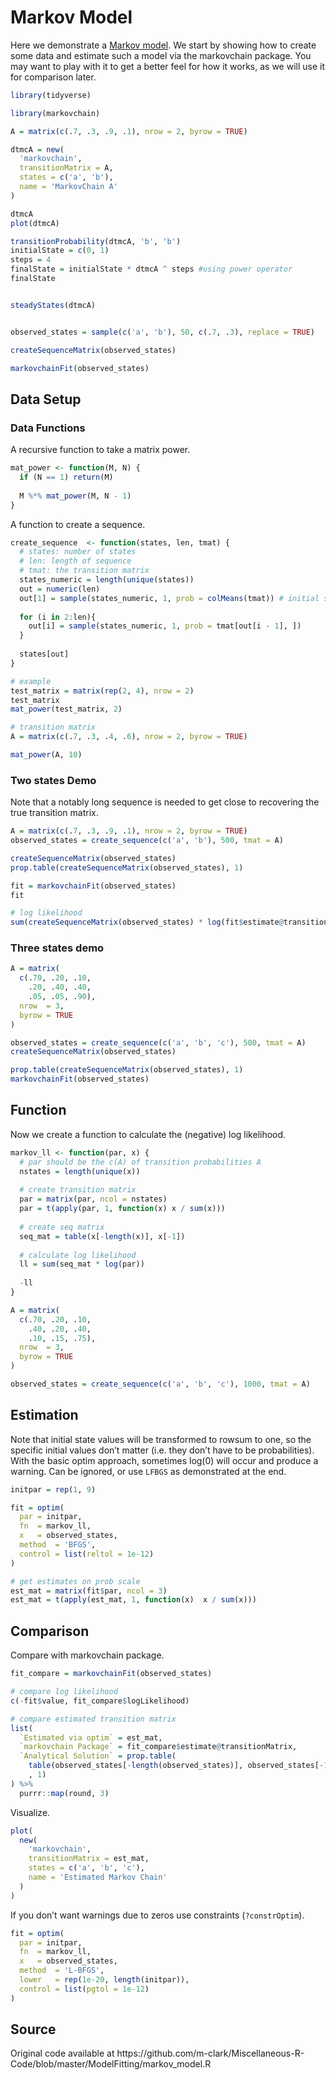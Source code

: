 # Markov Model


Here we demonstrate a [Markov model](https://en.wikipedia.org/wiki/Markov_model). We start by showing how to create some data and estimate such a model via the <span class="pack" style = "">markovchain</span> package. You may want to play with it to get a better feel for how it works, as we will use it for comparison later. 

```r
library(tidyverse)

library(markovchain)

A = matrix(c(.7, .3, .9, .1), nrow = 2, byrow = TRUE)

dtmcA = new(
  'markovchain',
  transitionMatrix = A,
  states = c('a', 'b'),
  name = 'MarkovChain A'
)

dtmcA
plot(dtmcA)

transitionProbability(dtmcA, 'b', 'b')
initialState = c(0, 1)
steps = 4
finalState = initialState * dtmcA ^ steps #using power operator
finalState


steadyStates(dtmcA)


observed_states = sample(c('a', 'b'), 50, c(.7, .3), replace = TRUE)

createSequenceMatrix(observed_states)

markovchainFit(observed_states)
```





## Data Setup


### Data Functions

A recursive function to take a matrix power.

```r
mat_power <- function(M, N) {
  if (N == 1) return(M)
  
  M %*% mat_power(M, N - 1)
}
```


A function to create a sequence.

```r
create_sequence  <- function(states, len, tmat) {
  # states: number of states
  # len: length of sequence
  # tmat: the transition matrix
  states_numeric = length(unique(states))
  out = numeric(len)
  out[1] = sample(states_numeric, 1, prob = colMeans(tmat)) # initial state
  
  for (i in 2:len){
    out[i] = sample(states_numeric, 1, prob = tmat[out[i - 1], ])
  }
  
  states[out]
}
```


```r
# example
test_matrix = matrix(rep(2, 4), nrow = 2)
test_matrix
mat_power(test_matrix, 2)

# transition matrix
A = matrix(c(.7, .3, .4, .6), nrow = 2, byrow = TRUE)

mat_power(A, 10)
```



### Two states Demo

Note that a notably long sequence is needed to get close to recovering the true transition matrix.

```r
A = matrix(c(.7, .3, .9, .1), nrow = 2, byrow = TRUE)
observed_states = create_sequence(c('a', 'b'), 500, tmat = A)

createSequenceMatrix(observed_states)
prop.table(createSequenceMatrix(observed_states), 1)

fit = markovchainFit(observed_states)
fit

# log likelihood
sum(createSequenceMatrix(observed_states) * log(fit$estimate@transitionMatrix))
```





### Three states demo

```r
A = matrix(
  c(.70, .20, .10,
    .20, .40, .40,
    .05, .05, .90), 
  nrow  = 3, 
  byrow = TRUE
)

observed_states = create_sequence(c('a', 'b', 'c'), 500, tmat = A)
createSequenceMatrix(observed_states)

prop.table(createSequenceMatrix(observed_states), 1)
markovchainFit(observed_states)
```




## Function

Now we create a function to calculate the (negative) log likelihood.

```r
markov_ll <- function(par, x) {
  # par should be the c(A) of transition probabilities A
  nstates = length(unique(x))
  
  # create transition matrix
  par = matrix(par, ncol = nstates)
  par = t(apply(par, 1, function(x) x / sum(x)))
  
  # create seq matrix
  seq_mat = table(x[-length(x)], x[-1])
  
  # calculate log likelihood
  ll = sum(seq_mat * log(par))
  
  -ll
}
```

```r
A = matrix(
  c(.70, .20, .10,
    .40, .20, .40,
    .10, .15, .75),
  nrow  = 3,
  byrow = TRUE
)

observed_states = create_sequence(c('a', 'b', 'c'), 1000, tmat = A)
```

## Estimation

Note that initial state values will be transformed to rowsum to one, so the specific initial values don't matter (i.e. they don't have to be probabilities). With the basic <span class="func" style = "">optim</span> approach, sometimes log(0) will occur and produce a warning. Can be ignored, or use `LFBGS` as demonstrated at the end.

```r
initpar = rep(1, 9)

fit = optim(
  par = initpar,
  fn  = markov_ll,
  x   = observed_states,
  method  = 'BFGS',
  control = list(reltol = 1e-12)
)

# get estimates on prob scale
est_mat = matrix(fit$par, ncol = 3)
est_mat = t(apply(est_mat, 1, function(x)  x / sum(x)))
```

## Comparison

Compare with <span class="pack" style = "">markovchain</span> package.

```r
fit_compare = markovchainFit(observed_states)

# compare log likelihood
c(-fit$value, fit_compare$logLikelihood)

# compare estimated transition matrix
list(
  `Estimated via optim` = est_mat,
  `markovchain Package` = fit_compare$estimate@transitionMatrix,
  `Analytical Solution` = prop.table(
    table(observed_states[-length(observed_states)], observed_states[-1])
    , 1)
) %>% 
  purrr::map(round, 3)
```




Visualize.

```r
plot(
  new(
    'markovchain',
    transitionMatrix = est_mat,
    states = c('a', 'b', 'c'),
    name = 'Estimated Markov Chain'
  )
)
```




If you don't want warnings due to zeros use constraints (`?constrOptim`).

```r
fit = optim(
  par = initpar,
  fn  = markov_ll,
  x   = observed_states,
  method  = 'L-BFGS',
  lower   = rep(1e-20, length(initpar)),
  control = list(pgtol = 1e-12)
)
```



## Source

Original code available at
https://github.com/m-clark/Miscellaneous-R-Code/blob/master/ModelFitting/markov_model.R
